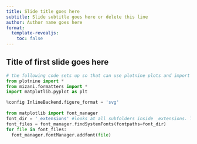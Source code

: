 ```yaml
---
title: Slide title goes here
subtitle: Slide subtitle goes here or delete this line
author: Author name goes here
format:
  template-revealjs:
    toc: false
---
```


## Title of first slide goes here

```python
# the following code sets up so that can use plotnine plots and import the font files from the template
from plotnine import *
from mizani.formatters import *
import matplotlib.pyplot as plt

%config InlineBackend.figure_format = 'svg'
 
from matplotlib import font_manager
font_dir = '_extensions' #looks at all subfolders inside _extensions. This is where the font files should be copied.
font_files = font_manager.findSystemFonts(fontpaths=font_dir)
for file in font_files:
  font_manager.fontManager.addfont(file)
```